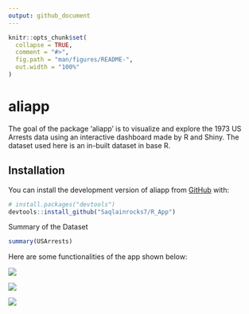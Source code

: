 ```yaml
---
output: github_document
---
```


<!-- README.md is generated from README.Rmd. Please edit that file -->

```r
knitr::opts_chunk$set(
  collapse = TRUE,
  comment = "#>",
  fig.path = "man/figures/README-",
  out.width = "100%"
)
```

# aliapp

The goal of the package 'aliapp' is to visualize and explore the 1973 US Arrests data using an interactive dashboard made by R and Shiny. The dataset used here is an in-built dataset in base R.

## Installation

You can install the development version of aliapp from [GitHub](https://github.com/) with:

``` r
# install.packages("devtools")
devtools::install_github("Saqlainrocks7/R_App")
```

Summary of the Dataset

```r
summary(USArrests)
```

Here are some functionalities of the app shown below:

![](pics/home.png)

![](pics/statewise.png)

![](pics/map.png)

